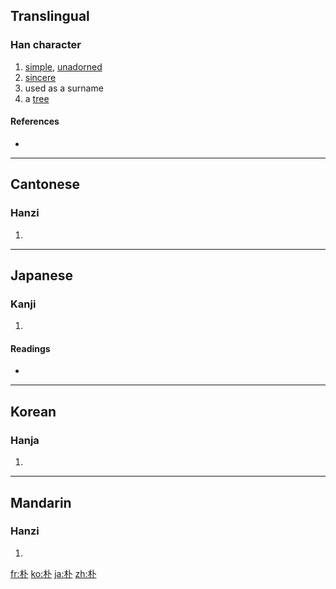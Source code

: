 {{also|樸}}
==Translingual==

===Han character===
{{Han char|rn=75|rad=木|as=02|sn=6|four=4390<sub>0</sub>|canj=木卜 (DY)|ids=⿰[[木]][[卜]]}}

# [[simple]], [[unadorned]]
# [[sincere]]
# used as a surname
# a [[tree]]

====References====
* {{Han ref|kx=0510.040|dkj=14428|dj=0894.030|hdz=21154.020|uh=6734|ud=26420|bh=A6B5|bd=42677}}

----

==Cantonese==

===Hanzi===
{{yue-hanzi|jyut=|y=piu4, pok3|tra=樸}}

# {{defn|Cantonese}}

----

==Japanese==

===Kanji===
{{ja-kanji|grade=c|rs=木02}}

# {{defn|Japanese}}

====Readings====
* {{ja-readings|on=[[ぼく]] (boku), [[ほく]] (hoku)|kun=[[ほお]] (hoo)}}

----

==Korean==

===Hanja===
{{ko-hanja|hangeul=박|eumhun=성, 후박나무, 순박하다|rv=bak|mr=pak|y=pak}}

# {{defn|Korean}}

----

==Mandarin==

===Hanzi===
{{cmn-hanzi|tra=樸|pin=[[pú]] ([[pu2]])|wg=p'u<sup>2</sup>}}

# {{defn|Mandarin}}

[[fr:朴]]
[[ko:朴]]
[[ja:朴]]
[[zh:朴]]